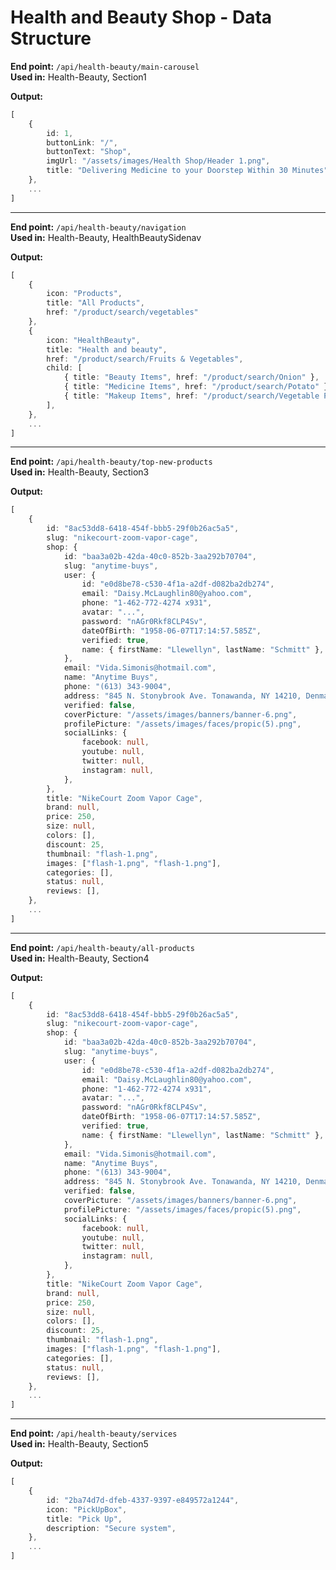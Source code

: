 # Health and Beauty Shop - Data Structure

**End point:** `/api/health-beauty/main-carousel`  
**Used in:** Health-Beauty, Section1

**Output:**

```ts
[
    {
        id: 1,
        buttonLink: "/",
        buttonText: "Shop",
        imgUrl: "/assets/images/Health Shop/Header 1.png",
        title: "Delivering Medicine to your Doorstep Within 30 Minutes",
    },
    ...
]
```

---

**End point:** `/api/health-beauty/navigation`  
**Used in:** Health-Beauty, HealthBeautySidenav

**Output:**

```ts
[
    {
        icon: "Products",
        title: "All Products",
        href: "/product/search/vegetables"
    },
    {
        icon: "HealthBeauty",
        title: "Health and beauty",
        href: "/product/search/Fruits & Vegetables",
        child: [
            { title: "Beauty Items", href: "/product/search/Onion" },
            { title: "Medicine Items", href: "/product/search/Potato" },
            { title: "Makeup Items", href: "/product/search/Vegetable Pack" },
        ],
    },
    ...
]
```

---

**End point:** `/api/health-beauty/top-new-products`  
**Used in:** Health-Beauty, Section3

**Output:**

```ts
[
    {
        id: "8ac53dd8-6418-454f-bbb5-29f0b26ac5a5",
        slug: "nikecourt-zoom-vapor-cage",
        shop: {
            id: "baa3a02b-42da-40c0-852b-3aa292b70704",
            slug: "anytime-buys",
            user: {
                id: "e0d8be78-c530-4f1a-a2df-d082ba2db274",
                email: "Daisy.McLaughlin80@yahoo.com",
                phone: "1-462-772-4274 x931",
                avatar: "...",
                password: "nAGr0Rkf8CLP4Sv",
                dateOfBirth: "1958-06-07T17:14:57.585Z",
                verified: true,
                name: { firstName: "Llewellyn", lastName: "Schmitt" },
            },
            email: "Vida.Simonis@hotmail.com",
            name: "Anytime Buys",
            phone: "(613) 343-9004",
            address: "845 N. Stonybrook Ave. Tonawanda, NY 14210, Denmark",
            verified: false,
            coverPicture: "/assets/images/banners/banner-6.png",
            profilePicture: "/assets/images/faces/propic(5).png",
            socialLinks: {
                facebook: null,
                youtube: null,
                twitter: null,
                instagram: null,
            },
        },
        title: "NikeCourt Zoom Vapor Cage",
        brand: null,
        price: 250,
        size: null,
        colors: [],
        discount: 25,
        thumbnail: "flash-1.png",
        images: ["flash-1.png", "flash-1.png"],
        categories: [],
        status: null,
        reviews: [],
    },
    ...
]
```

---

**End point:** `/api/health-beauty/all-products`  
**Used in:** Health-Beauty, Section4

**Output:**

```ts
[
    {
        id: "8ac53dd8-6418-454f-bbb5-29f0b26ac5a5",
        slug: "nikecourt-zoom-vapor-cage",
        shop: {
            id: "baa3a02b-42da-40c0-852b-3aa292b70704",
            slug: "anytime-buys",
            user: {
                id: "e0d8be78-c530-4f1a-a2df-d082ba2db274",
                email: "Daisy.McLaughlin80@yahoo.com",
                phone: "1-462-772-4274 x931",
                avatar: "...",
                password: "nAGr0Rkf8CLP4Sv",
                dateOfBirth: "1958-06-07T17:14:57.585Z",
                verified: true,
                name: { firstName: "Llewellyn", lastName: "Schmitt" },
            },
            email: "Vida.Simonis@hotmail.com",
            name: "Anytime Buys",
            phone: "(613) 343-9004",
            address: "845 N. Stonybrook Ave. Tonawanda, NY 14210, Denmark",
            verified: false,
            coverPicture: "/assets/images/banners/banner-6.png",
            profilePicture: "/assets/images/faces/propic(5).png",
            socialLinks: {
                facebook: null,
                youtube: null,
                twitter: null,
                instagram: null,
            },
        },
        title: "NikeCourt Zoom Vapor Cage",
        brand: null,
        price: 250,
        size: null,
        colors: [],
        discount: 25,
        thumbnail: "flash-1.png",
        images: ["flash-1.png", "flash-1.png"],
        categories: [],
        status: null,
        reviews: [],
    },
    ...
]
```

---

**End point:** `/api/health-beauty/services`  
**Used in:** Health-Beauty, Section5

**Output:**

```ts
[
    {
        id: "2ba74d7d-dfeb-4337-9397-e849572a1244",
        icon: "PickUpBox",
        title: "Pick Up",
        description: "Secure system",
    },
    ...
]
```
